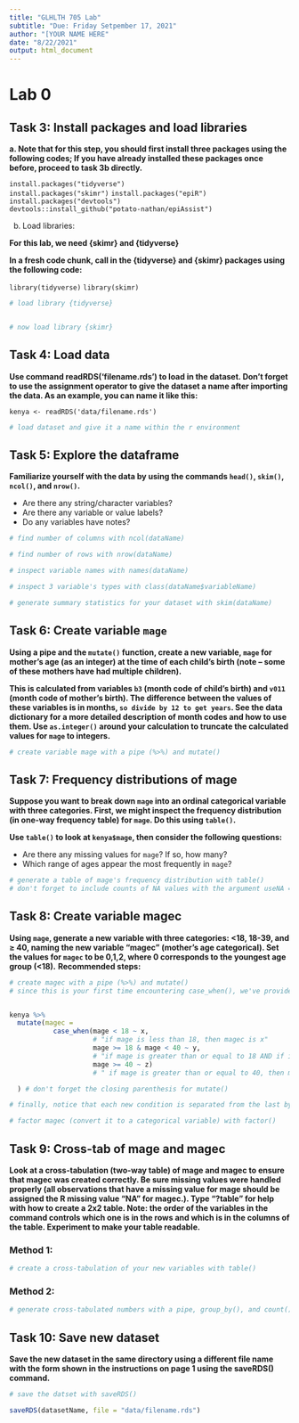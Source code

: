 ```yaml
---
title: "GLHLTH 705 Lab"
subtitle: "Due: Friday Setpember 17, 2021"
author: "[YOUR NAME HERE"
date: "8/22/2021"
output: html_document
---
```


# Lab 0 {.tabset}

## Task 3: Install packages and load libraries

__a. Note that for this step, you should first install three packages using the following codes; If you have already installed these packages once before, proceed to task 3b directly.__

`install.packages("tidyverse")`  
`install.packages("skimr")` 
`install.packages("epiR")`  
`install.packages("devtools")`  
`devtools::install_github("potato-nathan/epiAssist")`

b. Load libraries:

__For this lab, we need {skimr} and {tidyverse}__


__In a fresh code chunk, call in the {tidyverse} and {skimr} packages using the following code:__

`library(tidyverse)`
`library(skimr)`

```r
# load library {tidyverse}


# now load library {skimr}

```


## Task 4: Load data

__Use command readRDS(‘filename.rds’) to load in the dataset. Don’t forget to use the assignment operator to give the dataset a name after importing the data. As an example, you can name it like this:__

`kenya <- readRDS('data/filename.rds')` 

```r
# load dataset and give it a name within the r environment


```



## Task 5: Explore the dataframe

__Familiarize yourself with the data by using the commands `head()`, `skim()`, `ncol()`, and `nrow()`.__

* Are there any string/character variables?
* Are there any variable or value labels? 
* Do any variables have notes? 

```r
# find number of columns with ncol(dataName)

# find number of rows with nrow(dataName)
```

```r
# inspect variable names with names(dataName)

# inspect 3 variable's types with class(dataName$variableName)

```

```r
# generate summary statistics for your dataset with skim(dataName)

```



## Task 6: Create variable `mage`

__Using a pipe and the `mutate()` function, create a new variable, `mage` for mother’s age (as an integer) at the time of each child’s birth (note – some of these mothers have had multiple children). __

__This is calculated from variables `b3` (month code of child’s birth) and `v011` (month code of mother’s birth). The difference between the values of these variables is in months, `so divide by 12 to get years`. See the data dictionary for a more detailed description of month codes and how to use them. Use `as.integer()` around your calculation to truncate the calculated values for `mage` to integers.__


```r
# create variable mage with a pipe (%>%) and mutate()


```

## Task 7: Frequency distributions of mage

__Suppose you want to break down `mage` into an ordinal categorical variable with three categories. First, we might inspect the frequency distribution (in one-way frequency table) for `mage`. Do this using `table()`.__

__Use `table()` to look at `kenya$mage`, then consider the following questions:__

* Are there any missing values for `mage`? If so, how many?  
* Which range of ages appear the most frequently in `mage`?  

```r
# generate a table of mage's frequency distribution with table()
# don't forget to include counts of NA values with the argument useNA = "always"


```


## Task 8: Create variable magec

__Using `mage`, generate a new variable with three categories: <18, 18-39, and ≥ 40, naming the new variable "magec” (mother’s age categorical). Set the values for `magec` to be 0,1,2, where 0 corresponds to the youngest age group (<18).__
__Recommended steps:__

```r
# create magec with a pipe (%>%) and mutate()
# since this is your first time encountering case_when(), we've provided a layman's translation of how our code is communicating with the dataset. You just need to specify x, y, and z accordingly:


kenya %>%
  mutate(magec = 
           case_when(mage < 18 ~ x, 
                     # "if mage is less than 18, then magec is x"
                     mage >= 18 & mage < 40 ~ y, 
                     # "if mage is greater than or equal to 18 AND if it is less than 40, then magec is y
                     mage >= 40 ~ z) 
                     # " if mage is greater than or equal to 40, then magec is z 

  ) # don't forget the closing parenthesis for mutate()

# finally, notice that each new condition is separated from the last by a comma

```


```r
# factor magec (convert it to a categorical variable) with factor()

```



## Task 9: Cross-tab of mage and magec

__Look at a cross-tabulation (two-way table) of mage and magec to ensure that magec was created correctly. Be sure missing values were handled properly (all observations that have a missing value for mage should be assigned the R missing value “NA” for magec.).   Type “?table” for help with how to create a 2x2 table.  Note: the order of the variables in the command controls which one is in the rows and which is in the columns of the table. Experiment to make your table readable.__

### Method 1:

```r
# create a cross-tabulation of your new variables with table()

```

### Method 2: 

```r
# generate cross-tabulated numbers with a pipe, group_by(), and count()

```




## Task 10: Save new dataset

__Save the new dataset in the same directory using a different file name with the form shown in the instructions on page 1 using the saveRDS() command.__

```r
# save the datset with saveRDS()

saveRDS(datasetName, file = "data/filename.rds")
```








